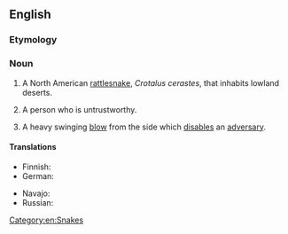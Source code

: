 ==English==
{{wikipedia}}
===Etymology===
{{compound|side|winder}}

===Noun===
{{en-noun}}

# A North American [[rattlesnake]], ''Crotalus cerastes'', that inhabits lowland deserts.
# {{slang}} A person who is untrustworthy.
# {{slang|dated}} A heavy swinging [[blow]] from the side which [[disable]]s an [[adversary]].

====Translations====
{{trans-top|Snake ''Crotalus cerastes''}}
* Finnish: {{t-|fi|sarvikalkkarokäärme}}
* German: {{t-|de|Seitenwinder-Klapperschlange|f}}
{{trans-mid}}
* Navajo: {{tø|nv|tłʼiish bichóhí}}
* Russian: {{t-|ru|рогатая гремучая змея|f|tr=rogátaja gremúčaja zmejá|sc=Cyrl}}
{{trans-bottom}}

[[Category:en:Snakes]]